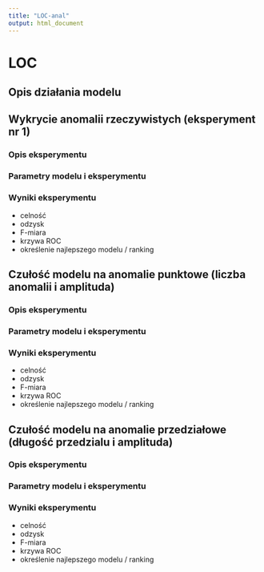 ```yaml
---
title: "LOC-anal"
output: html_document
---
```


# LOC

## Opis działania modelu 

## Wykrycie anomalii rzeczywistych (eksperyment nr 1)

### Opis eksperymentu 

### Parametry modelu i eksperymentu

### Wyniki eksperymentu

- celność
- odzysk
- F-miara
- krzywa ROC
- określenie najlepszego modelu / ranking

## Czułość modelu na anomalie punktowe (liczba anomalii i amplituda)

### Opis eksperymentu

### Parametry modelu i eksperymentu

### Wyniki eksperymentu

- celność
- odzysk
- F-miara
- krzywa ROC
- określenie najlepszego modelu / ranking

## Czułość modelu na anomalie przedziałowe (długość przedzialu i amplituda)

### Opis eksperymentu

### Parametry modelu i eksperymentu

### Wyniki eksperymentu

- celność
- odzysk
- F-miara
- krzywa ROC
- określenie najlepszego modelu / ranking

